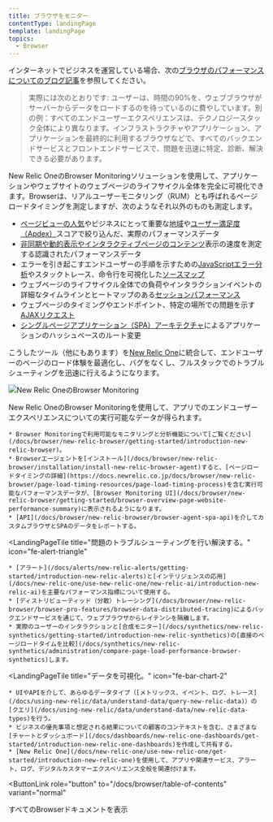 ```yaml
---
title: ブラウザをモニター
contentType: landingPage
template: landingPage
topics:
  - Browser
---
```


インターネットでビジネスを運営している場合、次の[ブラウザのパフォーマンスについてのブログ記事](https://newrelic.com/resources/articles/most-popular-rum-monitoring-tool)を参照してください。

> 実際には次のとおりです: ユーザーは、時間の90%を、ウェブブラウザがサーバーからデータをロードするのを待っているのに費やしています。別の例：すべてのエンドユーザーエクスペリエンスは、テクノロジースタック全体により異なります。インフラストラクチャやアプリケーション、アプリケーションを最終的に利用するブラウザなどで、すべてのバックエンドサービスとフロントエンドサービスで、問題を迅速に特定、診断、解決できる必要があります。

New Relic OneのBrowser Monitoringソリューションを使用して、アプリケーションやウェブサイトのウェブページのライフサイクル全体を完全に可視化できます。Browserは、リアルユーザーモニタリング（RUM）とも呼ばれるページロードタイミングを測定しますが、次のようなそれ以外のものも測定します。

* [ページビューの人気](/docs/browser/new-relic-browser/additional-standard-features/page-views-examine-page-performance)やビジネスにとって重要な[地域](/docs/browser/new-relic-browser/browser-pro-features/filterable-geography-webpage-metrics-location)や[ユーザー満足度（Apdex）](/docs/apm/new-relic-apm/apdex/apdex-measure-user-satisfaction)スコアで絞り込んだ、実際のパフォーマンスデータ
* [非同期や動的表示やインタラクティブページのコンテンツ](/docs/browser/new-relic-browser/page-load-timing-resources/pageviewtiming-async-or-dynamic-page-details)表示の速度を測定する認識されたパフォーマンスデータ
* エラーを引き起こすエンドユーザーの手順を示すための[JavaScriptエラー分析](/docs/browser/new-relic-browser/browser-pro-features/javascript-errors-page-examining-errors-over-time)やスタックトレース、命令行を可視化した[ソースマップ](/docs/browser/new-relic-browser/browser-pro-features/upload-source-maps-un-minify-js-errors)
* ウェブページのライフサイクル全体での負荷やインタラクションイベントの詳細なタイムラインとヒートマップのある[セッションパフォーマンス](/docs/browser/new-relic-browser/browser-pro-features/session-traces-explore-webpages-life-cycle)
* ウェブページのタイミングやエンドポイント、特定の場所での問題を示す[AJAXリクエスト](/docs/browser/new-relic-browser/browser-pro-features/ajax-page-identifying-time-consuming-calls)
* [シングルページアプリケーション（SPA）アーキテクチャ](/docs/browser/single-page-app-monitoring/get-started/introduction-single-page-app-monitoring)によるアプリケーションのハッシュベースのルート変更

こうしたツール（他にもあります）を[New Relic One](/docs/new-relic-one/use-new-relic-one/get-started/introduction-new-relic-one)に統合して、エンドユーザーのページのロード体験を最適化し、バグをなくし、フルスタックでのトラブルシューティングを迅速に行えるようになります。

![New Relic OneのBrowser Monitoring](./images/browser-nr1-intro072720.png "New Relic OneのBrowser Monitoring")

New Relic OneのBrowser Monitoringを使用して、アプリでのエンドユーザーエクスペリエンスについての実行可能なデータが得られます。

<LandingPageTileGrid>
  <LandingPageTile
    title="始めてみましょう。"
    icon="fe-check-square"
  >


    * Browser Monitoringで利用可能なモニタリングと分析機能について[ご覧ください](/docs/browser/new-relic-browser/getting-started/introduction-new-relic-browser)。
    * Browserエージェントを[インストール](/docs/browser/new-relic-browser/installation/install-new-relic-browser-agent)すると、[ページロードタイミングの詳細](https://docs.newrelic.co.jp/docs/browser/new-relic-browser/page-load-timing-resources/page-load-timing-process)を含む実行可能なパフォーマンスデータが、[Browser Monitoring UI](/docs/browser/new-relic-browser/getting-started/browser-overview-page-website-performance-summary)に表示されるようになります。
    * [API](/docs/browser/new-relic-browser/browser-agent-spa-api)を介してカスタムブラウザとSPAのデータをレポートする。
  </LandingPageTile>

  <LandingPageTile
    title="問題のトラブルシューティングを行い解決する。"
    icon="fe-alert-triangle"
  >


    * [アラート](/docs/alerts/new-relic-alerts/getting-started/introduction-new-relic-alerts)と[インテリジェンスの応用](/docs/new-relic-one/use-new-relic-one/new-relic-ai/introduction-new-relic-ai)を主要なパフォーマンス指標について使用する。
    * [ディストリビューティッド（分散）トレーシング](/docs/browser/new-relic-browser/browser-pro-features/browser-data-distributed-tracing)によるバックエンドサービスを通じて、ウェブブラウザからレイテンシを隔離します。
    * 実際のユーザーのインタラクションと[合成モニター](/docs/synthetics/new-relic-synthetics/getting-started/introduction-new-relic-synthetics)の[直接のページロードタイムを比較](/docs/synthetics/new-relic-synthetics/administration/compare-page-load-performance-browser-synthetics)します。
  </LandingPageTile>

  <LandingPageTile
    title="データを可視化。"
    icon="fe-bar-chart-2"
  >


    * UIやAPIを介して、あらゆるデータタイプ（[メトリックス、イベント、ログ、トレース](/docs/using-new-relic/data/understand-data/query-new-relic-data)）の[クエリ](/docs/using-new-relic/data/understand-data/new-relic-data-types)を行う。
    * ビジネスの優先事項と想定される結果についての顧客のコンテキストを含む、さまざまな[チャートとダッシュボード](/docs/dashboards/new-relic-one-dashboards/get-started/introduction-new-relic-one-dashboards)を作成して共有する。
    * [New Relic One](/docs/new-relic-one/use-new-relic-one/get-started/introduction-new-relic-one)を使用して、アプリや関連サービス、アラート、ログ、デジタルカスタマーエクスペリエンス全般を関連付けます。
  </LandingPageTile>
</LandingPageTileGrid>

<ButtonLink
  role="button"
  to="/docs/browser/table-of-contents"
  variant="normal"
>
  すべてのBrowserドキュメントを表示
</ButtonLink>

